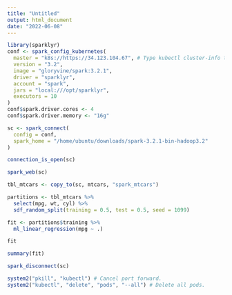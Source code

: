 ```yaml
---
title: "Untitled"
output: html_document
date: "2022-06-08"
---
```


```r
library(sparklyr)
conf <- spark_config_kubernetes(
  master = "k8s://https://34.123.104.67", # Type kubectl cluster-info to get this url.
  version = "3.2",
  image = "gloryvine/spark:3.2.1",
  driver = "sparklyr",
  account = "spark",
  jars = "local:///opt/sparklyr",
  executors = 10
)
conf$spark.driver.cores	<- 4
conf$spark.driver.memory <- "16g"
```

```r
sc <- spark_connect(
  config = conf,
  spark_home = "/home/ubuntu/downloads/spark-3.2.1-bin-hadoop3.2"
)
```

```r
connection_is_open(sc)
```

```r
spark_web(sc)
```


```r
tbl_mtcars <- copy_to(sc, mtcars, "spark_mtcars")
```

```r
partitions <- tbl_mtcars %>%
  select(mpg, wt, cyl) %>% 
  sdf_random_split(training = 0.5, test = 0.5, seed = 1099)
```

```r
fit <- partitions$training %>%
  ml_linear_regression(mpg ~ .)

fit
```

```r
summary(fit)
```

```r
spark_disconnect(sc)
```

```r
system2("pkill", "kubectl") # Cancel port forward.
system2("kubectl", "delete", "pods", "--all") # Delete all pods.
```
